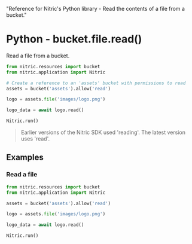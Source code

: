   "Reference for Nitric's Python library - Read the contents of a file from a bucket."

# Python - bucket.file.read()

Read a file from a bucket.

```python
from nitric.resources import bucket
from nitric.application import Nitric

# Create a reference to an 'assets' bucket with permissions to read
assets = bucket('assets').allow('read')

logo = assets.file('images/logo.png')

logo_data = await logo.read()

Nitric.run()
```

> Earlier versions of the Nitric SDK used 'reading'. The latest version uses 'read'.

## Examples

### Read a file

```python
from nitric.resources import bucket
from nitric.application import Nitric

assets = bucket('assets').allow('read')

logo = assets.file('images/logo.png')

logo_data = await logo.read()

Nitric.run()
```
